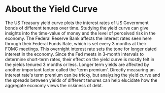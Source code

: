 # About the Yield Curve

The US Treasury yield curve plots the interest rates of US Government bonds of different tenures over time. Studying the yield curve can give insights into the time-value of money and the level of perceived risk in the economy. The Federal Reserve Bank affects the interest rates seen here through their Federal Funds Rate, which is set every 3 months at their FOMC meetings. This overnight interest rate sets the tone for longer dated interest in the economy. Since the Fed meets in 3-month intervals to determine short-term rates, their effect on the yield curve is mostly felt in the yields tenured 3 months or less. Longer term yields are affected by another important factor called the 'term premium'. Directly measuring an interest rate's term premium can be tricky, but analyzing the yield curve and the spreads between yields of different tenures can help elucidate how the aggregate economy views the riskiness of debt.

